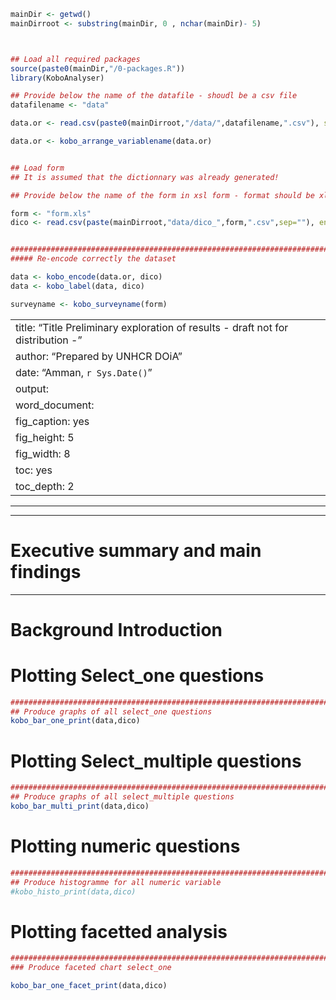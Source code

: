

```r
mainDir <- getwd()
mainDirroot <- substring(mainDir, 0 , nchar(mainDir)- 5)



## Load all required packages
source(paste0(mainDir,"/0-packages.R"))
library(KoboAnalyser)

## Provide below the name of the datafile - shoudl be a csv file
datafilename <- "data"

data.or <- read.csv(paste0(mainDirroot,"/data/",datafilename,".csv"), sep=";", encoding="UTF-8", na.strings="n/a")

data.or <- kobo_arrange_variablename(data.or)


## Load form
## It is assumed that the dictionnary was already generated!

## Provide below the name of the form in xsl form - format should be xls not xlsx

form <- "form.xls"
dico <- read.csv(paste(mainDirroot,"data/dico_",form,".csv",sep=""), encoding="UTF-8", na.strings="")


#################################################################################
##### Re-encode correctly the dataset

data <- kobo_encode(data.or, dico)
data <- kobo_label(data, dico)

surveyname <- kobo_surveyname(form)

```

---
title: "Title \n Preliminary exploration of results - draft not for distribution - "
author: "Prepared by UNHCR DOiA"
date: "Amman, `r Sys.Date()`"
output: 
  word_document: 
    fig_caption: yes
    fig_height: 5
    fig_width: 8
    toc: yes
    toc_depth: 2
---

***
***
# Executive summary and main findings

***
# Background Introduction

# Plotting Select_one questions



```r

#########################################################################################
## Produce graphs of all select_one questions
kobo_bar_one_print(data,dico)


```

# Plotting Select_multiple questions

```r



#########################################################################################
## Produce graphs of all select_multiple questions
kobo_bar_multi_print(data,dico)

```


# Plotting numeric questions

```r
#########################################################################################
## Produce histogramme for all numeric variable
#kobo_histo_print(data,dico)

```

# Plotting facetted analysis

```r

########################################################################################
### Produce faceted chart select_one

kobo_bar_one_facet_print(data,dico)
```
